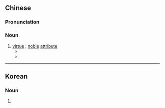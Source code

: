{{also|美徳}}
==Chinese==
{{zh-forms}}

===Pronunciation===
{{zh-pron
|m=měidé
|c=mei5 dak1
|h=pfs=mî-tet
|mn=qz:bí-tiak/tw,xm,zz:bí-tek
|cat=n
}}

===Noun===
{{zh-noun}}

# [[virtue]] {{gloss|behaviour of a high moral standard}}; [[noble]] [[attribute]]
#* {{zh-x|孝順 是 中華民族 的 傳統 美德。|Filial piety is a traditional '''virtue''' of the Chinese people.}}
#* {{zh-x|美德 之 光 能 盈-滿 每 個 靈魂。|'''Virtue''' is an inner light that can prevail in every soul.|ref='''2004''', {{lang|zh|八尾半}} (“Eight-and-a-Half-Tails”), in {{lang|zh|《神河群英录》}} (''Chronicles of the Champions of Kamigawa''), {{w|Wizards of the Coast}}}}

{{zh-cat|Advanced}}

----

==Korean==
{{ko-hanjatab|美|德}}

===Noun===
{{ko-noun|rv=mideok|hangeul=미덕}}

# {{hanja form of|미덕|virtue}}